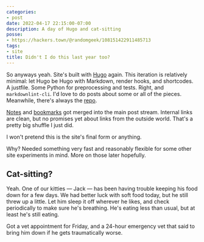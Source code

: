 ```yaml
---
categories:
- post
date: 2022-04-17 22:15:00-07:00
description: A day of Hugo and cat-sitting
posse:
- https://hackers.town/@randomgeek/108151422911485713
tags:
- site
title: Didn't I do this last year too?
---
```


So anyways yeah. Site's built with [Hugo][hugo] again. This iteration is
relatively minimal: let Hugo be Hugo with Markdown, render hooks, and
shortcodes. A justfile. Some Python for preprocessing and tests. Right, and
`markdownlint-cli`. I'd love to do posts about some or all of the pieces.
Meanwhile, there's always the [repo][repo].

[Notes][notes] and [bookmarks][bookmarks] got merged into the main post stream.
Internal links are clean, but no promises yet about links from the outside
world. That's a pretty big shuffle I just did.

I won't pretend this is the site's final form or anything.

Why? Needed something very fast and reasonably flexible for some other site
experiments in mind. More on those later hopefully.

## Cat-sitting?

Yeah. One of our kitties — Jack — has been having trouble keeping his food down
for a few days. We had better luck with soft food today, but he still threw up
a little. Let him sleep it off wherever he likes, and check periodically to
make sure he's breathing. He's eating less than usual, but at least he's
still eating.

Got a vet appointment for Friday, and a 24-hour emergency vet that said to
bring him down if he gets traumatically worse.

[hugo]: https://gohugo.io
[notes]: /categories/note
[bookmarks]: /tags/bookmarks
[repo]: https://github.com/brianwisti/rgb-hugo
